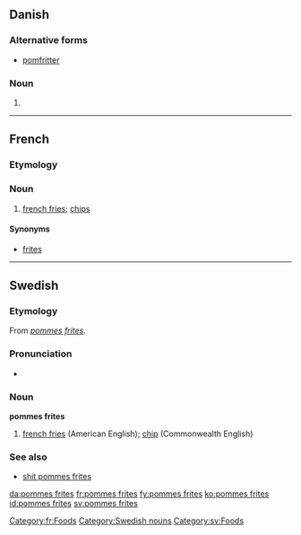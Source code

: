 {{also|Pommes frites}}
==Danish==

===Alternative forms===
* [[pomfritter]]

===Noun===
{{infl|da|noun form|g=c}}

# {{form of|plural indefinite|pomme frite|lang=da}}

----

==French==

===Etymology===
{{compound|pommes|frites|lang=fr}}

===Noun===
{{infl|fr|noun||head=[[pommes]] [[frites]]|g=f}}

# [[french fries]]; [[chip]]s

====Synonyms====
* [[frites]]

[[Category:fr:Foods]]

----

==Swedish==

===Etymology===
From {{etyl|fr|sv}} ''[[#French|pommes frites]]''.

===Pronunciation===
* {{IPA|/pɔmˈfrɪtː/|lang=sv}}

===Noun===
'''pommes frites'''

# [[french fries]] (American English); [[chip]] (Commonwealth English)

===See also===
* [[shit pommes frites]]

[[Category:Swedish nouns]]
[[Category:sv:Foods]]

[[da:pommes frites]]
[[fr:pommes frites]]
[[fy:pommes frites]]
[[ko:pommes frites]]
[[id:pommes frites]]
[[sv:pommes frites]]